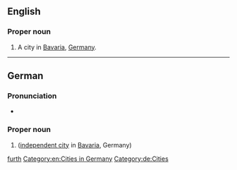 {{also|forth|furth}}

==English==
{{wikipedia}}

===Proper noun===
{{en-proper noun}}

# A city in [[Bavaria]], [[Germany]].

[[Category:English terms spelled with Ü|furth]]
[[Category:en:Cities in Germany]]

----

==German==
{{wikipedia|lang=de}}

===Pronunciation===
* {{audio|De-Fürth.OGG|Audio|lang=de}}

===Proper noun===
{{de-proper noun}}

# {{l|en|Fürth}} ([[independent city]] in [[Bavaria]], Germany)

[[Category:de:Cities]]